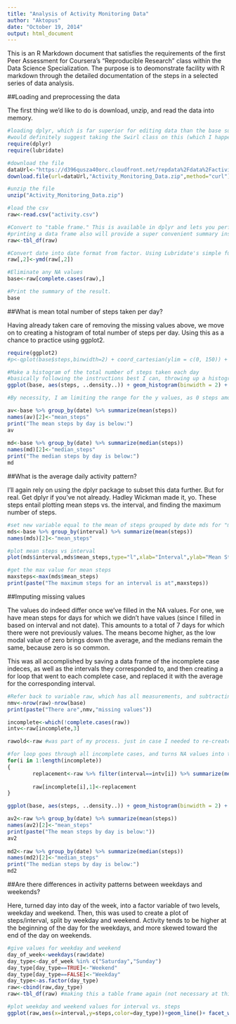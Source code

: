 ```yaml
---
title: "Analysis of Activity Monitoring Data"
author: "Aktopus"
date: "October 19, 2014"
output: html_document
---
```


This is an R Markdown document that satisfies the requirements of the first Peer Assessment for Coursera's "Reproducible Research" class within the Data Science Specialization. The purpose is to deomonstrate facility with R markdown through the detailed documentation of the steps in a selected series of data analysis.

##Loading and preprocessing the data

The first thing we'd like to do is download, unzip, and read the data into memory.

```r
#loading dplyr, which is far superior for editing data than the base subsetting options. 
#would definitely suggest taking the Swirl class on this (which I happened to learn expanded to include dplyr after I took R Programming)
require(dplyr)
require(lubridate)

#download the file
dataUrl<-"https://d396qusza40orc.cloudfront.net/repdata%2Fdata%2Factivity.zip"
download.file(url=dataUrl,"Activity_Monitoring_Data.zip",method="curl")

#unzip the file
unzip("Activity_Monitoring_Data.zip")

#load the csv
raw<-read.csv("activity.csv")

#Convert to "table frame." This is available in dplyr and lets you perform dplyr functions.
#printing a data frame also will provide a super convenient summary instead of displaying everything.
raw<-tbl_df(raw)

#Convert date into date format from factor. Using Lubridate's simple function
raw[,2]<-ymd(raw[,2])

#Eliminate any NA values
base<-raw[complete.cases(raw),]

#Print the summary of the result.
base
```

##What is mean total number of steps taken per day?

Having already taken care of removing the missing values above, we move on to creating a histogram of total number of steps per day. Using this as a chance to practice using ggplot2.

```r
require(ggplot2)
#p<-qplot(base$steps,binwidth=2) + coord_cartesian(ylim = c(0, 150)) + geom_hline(aes(yintercept=mean(base$steps),color="orange"))+annotate("text", x=700, y=mean(base$steps)+5, label="Avg Steps Per Day")

#Make a histogram of the total number of steps taken each day
#basically following the instructions best I can, throwing up a histogram, but split into separate plots by day. Clearly doesn't work out so well. Would love to see how other people tackled this.
ggplot(base, aes(steps, ..density..)) + geom_histogram(binwidth = 2) + facet_wrap(~ date)

#By necessity, I am limiting the range for the y values, as 0 steps amounts to 11,014 measurements, thus taking up a huge portion of the chart.

av<-base %>% group_by(date) %>% summarize(mean(steps))
names(av)[2]<-"mean_steps"
print("The mean steps by day is below:")
av
      
md<-base %>% group_by(date) %>% summarize(median(steps))
names(md)[2]<-"median_steps"
print("The median steps by day is below:")
md
```
##What is the average daily activity pattern?

I'll again rely on using the dplyr package to subset this data further. But for real. Get dplyr if you've not already. Hadley Wickman made it, yo.
These steps entail plotting mean steps vs. the interval, and finding the maximum number of steps.

```r
#set new variable equal to the mean of steps grouped by date mds for "mean date step"
mds<-base %>% group_by(interval) %>% summarize(mean(steps))
names(mds)[2]<-"mean_steps"

#plot mean steps vs interval
plot(mds$interval,mds$mean_steps,type="l",xlab="Interval",ylab="Mean Steps")

#get the max value for mean steps
maxsteps<-max(mds$mean_steps)
print(paste("The maximum steps for an interval is at",maxsteps))

```
##Imputing missing values

The values do indeed differ once we've filled in the NA values. For one, we have mean steps for days for which we didn't have values (since I filled in based on interval and not date). This amounts to a total of 7 days for which there were not previously values. The means become higher, as the low modal value of zero brings down the average, and the medians remain the same, because zero is so common.

This was all accomplished by saving a data frame of the incomplete case indeces, as well as the intervals they corresponded to, and then creating a for loop that went to each complete case, and replaced it with the average for the corresponding interval.


```r
#Refer back to variable raw, which has all measurements, and subtracting its value from base measurements to get the number of missing values
nmv<-nrow(raw)-nrow(base)
print(paste("There are",nmv,"missing values"))

incomplete<-which(!complete.cases(raw))
intv<-raw[incomplete,3]

rawold<-raw #was part of my process. just in case I needed to re-create the initial raw data frame.

#for loop goes through all incomplete cases, and turns NA values into the average for the interval in question
for(i in 1:length(incomplete))
{
        replacement<-raw %>% filter(interval==intv[i]) %>% summarize(mean(steps,na.rm=TRUE))
        
        raw[incomplete[i],1]<-replacement
}

ggplot(base, aes(steps, ..density..)) + geom_histogram(binwidth = 2) + facet_wrap(~ date)#same issues with plotting as before

av2<-raw %>% group_by(date) %>% summarize(mean(steps))
names(av2)[2]<-"mean_steps"
print(paste("The mean steps by day is below:"))
av2
      
md2<-raw %>% group_by(date) %>% summarize(median(steps))
names(md2)[2]<-"median_steps"
print("The median steps by day is below:")
md2

```
##Are there differences in activity patterns between weekdays and weekends?

Here, turned day into day of the week, into a factor variable of two levels, weekday and weekend. Then, this was used to create a plot of steps/interval, split by weekday and weekend. Activity tends to be higher at the beginning of the day for the weekdays, and more skewed toward the end of the day on weekends.

```r

#give values for weekday and weekend
day_of_week<-weekdays(raw$date)
day_type<-day_of_week %in% c("Saturday","Sunday")
day_type[day_type==TRUE]<-"Weekend"
day_type[day_type==FALSE]<-"Weekday"
day_type<-as.factor(day_type)
raw<-cbind(raw,day_type)
raw<-tbl_df(raw) #making this a table frame again (not necessary at this point)

#plot weekday and weekend values for interval vs. steps
ggplot(raw,aes(x=interval,y=steps,color=day_type))+geom_line()+ facet_wrap(~ day_type)
```